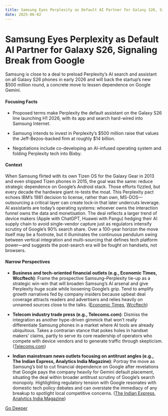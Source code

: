 ```yaml
---
title: Samsung Eyes Perplexity as Default AI Partner for Galaxy S26, Signaling Break from Google
date: 2025-06-02
---
```


# Samsung Eyes Perplexity as Default AI Partner for Galaxy S26, Signaling Break from Google

Samsung is close to a deal to preload Perplexity’s AI search and assistant on all Galaxy S26 phones in early 2026 and will back the startup’s new $500 million round, a concrete move to lessen dependence on Google Gemini.

#### Focusing Facts

- Proposed terms make Perplexity the default assistant on the Galaxy S26 line launching H1 2026, with its app and search hard-wired into Samsung Internet.

- Samsung intends to invest in Perplexity’s $500 million raise that values the Jeff-Bezos–backed firm at roughly $14 billion.

- Negotiations include co-developing an AI-infused operating system and folding Perplexity tech into Bixby.

#### Context

When Samsung flirted with its own Tizen OS for the Galaxy Gear in 2013 and even shipped Tizen phones in 2015, the goal was the same: reduce strategic dependence on Google’s Android stack. Those efforts fizzled, but every decade the hardware giant re-tests the moat. This Perplexity pact echoes IBM’s 1981 decision to license, rather than own, MS-DOS—outsourcing a critical layer can create lock-in that later undercuts leverage. AI assistants are today’s operating systems: whoever owns the interaction funnel owns the data and monetisation. The deal reflects a larger trend of device makers (Apple with ChatGPT, Huawei with Pangu) hedging their AI supply chain to avoid single-vendor capture just as regulators intensify scrutiny of Google’s 90% search share. Over a 100-year horizon the move itself may be a footnote, but it illuminates the continuous pendulum swing between vertical integration and multi-sourcing that defines tech platform power—and suggests the post-search era will be fought on handsets, not browsers.

#### Narrow Perspectives

- **Business and tech-oriented financial outlets (e.g., Economic Times, Wccftech)**: Frame the prospective Samsung–Perplexity tie-up as a strategic win-win that will broaden Samsung’s AI arsenal and give Perplexity huge scale while loosening Google’s grip. Tend to amplify growth narratives fed by company insiders because upbeat deal coverage attracts readers and advertisers and relies heavily on unnamed sources close to the talks. ([Economic Times](https://economictimes.indiatimes.com/tech/artificial-intelligence/samsung-nears-wide-ranging-deal-with-perplexity-for-ai-features/articleshow/121560672.cms), [Wccftech](https://wccftech.com/samsung-set-to-shake-up-ai-game-with-perplexity-deal-plans-to-make-it-default-assistant-on-galaxy-s26-and-deeply-integrate-across-devices/))

- **Telecom industry trade press (e.g., Telecoms.com)**: Dismiss the integration as another hype-driven gimmick that won’t really differentiate Samsung phones in a market where AI tools are already ubiquitous. Takes a contrarian stance that pokes holes in handset makers’ claims, partly to serve its core readership of operators who compete with device vendors and to generate traffic through skepticism. ([Telecoms.com](https://www.telecoms.com/mobile-devices/samsung-set-for-another-perplexing-smartphone-ai-move))

- **Indian mainstream news outlets focusing on antitrust angles (e.g., The Indian Express, Analytics India Magazine)**: Portray the move as Samsung’s bid to cut financial dependence on Google after revelations that Google pays the company heavily for Gemini default placement, situating the deal within broader antitrust scrutiny of Google’s search monopoly. Highlighting regulatory tension with Google resonates with domestic tech policy debates and can overstate the immediacy of any breakup to spotlight local competitive concerns. ([The Indian Express](https://indianexpress.com/article/technology/artificial-intelligence/samsung-perplexity-talks-preload-ai-search-features-report-10043652/), [Analytics India Magazine](https://analyticsindiamag.com/ai-news-updates/samsung-in-talks-with-perplexity-for-ai-feature-integrations-reports/))


[Go Deeper](https://www.perplexity.ai/search?q=Samsung+Eyes+Perplexity+as+Default+AI+Partner+for+Galaxy+S26%2C+Signaling+Break+from+Google)
